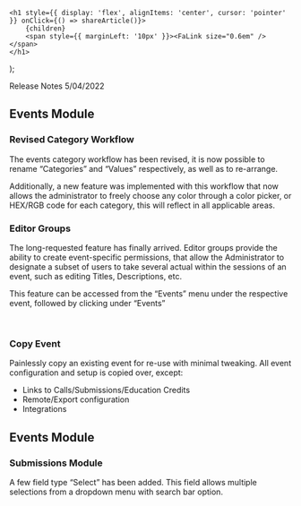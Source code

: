 

    <h1 style={{ display: 'flex', alignItems: 'center', cursor: 'pointer' }} onClick={() => shareArticle()}>
        {children} 
        <span style={{ marginLeft: '10px' }}><FaLink size="0.6em" /></span>
    </h1>
);

<ToastContainer />

<ClickableTitle>Release Notes 5/04/2022</ClickableTitle>




## Events Module


### Revised Category Workflow


The events category workflow has been revised, it is now possible to rename “Categories” and “Values” respectively, as well as to re-arrange.


Additionally, a new feature was implemented with this workflow that now allows the administrator to freely choose any color through a color picker, or HEX/RGB code for each category, this will reflect in all applicable areas.


### Editor Groups


The long-requested feature has finally arrived. Editor groups provide the ability to create event-specific permissions, that allow the Administrator to designate a subset of users to take several actual within the sessions of an event, such as editing Titles, Descriptions, etc.


This feature can be accessed from the “Events” menu under the respective event, followed by clicking under “Events”


 


### Copy Event


Painlessly copy an existing event for re-use with minimal tweaking. All event configuration and setup is copied over, except:


* Links to Calls/Submissions/Education Credits
* Remote/Export configuration
* Integrations


## Events Module


### Submissions Module


A few field type “Select” has been added. This field allows multiple selections from a dropdown menu with search bar option.



